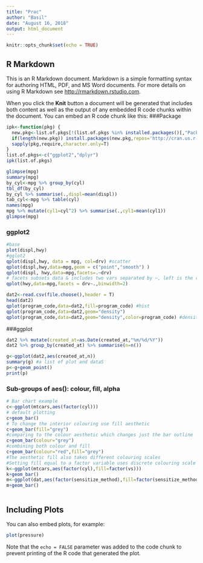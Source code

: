 ```yaml
---
title: "Prac"
author: "Basil"
date: "August 16, 2018"
output: html_document
---
```


```r
knitr::opts_chunk$set(echo = TRUE)
```

## R Markdown

This is an R Markdown document. Markdown is a simple formatting syntax for authoring HTML, PDF, and MS Word documents. For more details on using R Markdown see <http://rmarkdown.rstudio.com>.

When you click the **Knit** button a document will be generated that includes both content as well as the output of any embedded R code chunks within the document. You can embed an R code chunk like this:
###Package
```r
ipk<-function(pkg) {
  new.pkg<-list.of.pkgs[!(list.of.pkgs %in% installed.packages()[,"Package"])]
  if(length(new.pkg)) install.packages(new.pkg,repos='http://cran.us.r-project.org',dependencies =T)
  sapply(pkg,require,character.only=T)
}
list.of.pkgs<-c("ggplot2","dplyr")
ipk(list.of.pkgs)
```

```r
glimpse(mpg)
summary(mpg)
by_cyl<-mpg %>% group_by(cyl)
tbl_df(by_cyl)
by_cyl %>% summarise(.,displ=mean(displ))
tab_cyl<-mpg %>% table(cyl)
names(mpg)
mpg %>% mutate(cyl1=cyl^2) %>% summarise(.,cyl1=mean(cyl1))
glimpse(mpg)
```
### ggplot2
```r
#base
plot(displ,hwy)
#gglot2
qplot(displ,hwy, data = mpg, col=drv) #scatter
qplot(displ,hwy,data=mpg,geom = c("point","smooth") ) 
qplot(displ, hwy,data=mpg,facets=.~drv)
# facets subsets data & includes two vars separated by ~, left is the rows, right is the cols
qplot(hwy,data=mpg,facets = drv~.,binwidth=2) 
```
```r
dat2<-read.csv(file.choose(),header = T)
head(dat2)
qplot(program_code,data=dat2,fill=program_code) #hist
qplot(program_code,data=dat2,geom="density")
qplot(program_code,data=dat2,geom="density",color=program_code) #density plot
```
###ggplot
```r
dat2 %>% mutate(created_at=as.Date(created_at,"%m/%d/%Y"))
dat2 %>% group_by(created_at) %>% summarise(n=n())

g<-ggplot(dat2,aes(created_at,n))
summary(g) #a list of plot and dataS
p<-g+geom_point()
print(p)
```
### Sub-groups of aes(): colour, fill, alpha
```r
# Bar chart example
c<-ggplot(mtcars,aes(factor(cyl)))
# default plotting
c+geom_bar()
# To change the interior colouring use fill aesthetic
c+geom_bar(fill="grey")
#comparing to the colour aesthetic which changes just the bar outline
c+geom_bar(colour="grey")
#combining both colour and fill
c+geom_bar(colour="red",fill="grey")
#The aesthetic fill also takes different colouring scales
#Setting fill equal to a factor variable uses discrete colouring scale
k<-ggplot(mtcars,aes(factor(cyl),fill=factor(vs)))
k+geom_bar()
m<-ggplot(dat,aes(factor(sensitize_method),fill=factor(sensitize_method)))
m+geom_bar()



```


## Including Plots

You can also embed plots, for example:

```r
plot(pressure)
```

Note that the `echo = FALSE` parameter was added to the code chunk to prevent printing of the R code that generated the plot.

